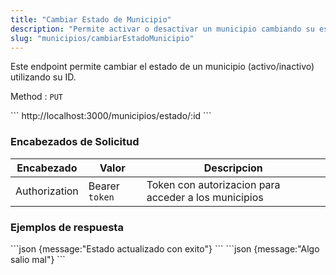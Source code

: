 ```yaml
---
title: "Cambiar Estado de Municipio"
description: "Permite activar o desactivar un municipio cambiando su estado."
slug: "municipios/cambiarEstadoMunicipio"
---
```


Este endpoint permite cambiar el estado de un municipio (activo/inactivo) utilizando su ID.


Method : `PUT`

<Tabs>
  <TabItem label="Endpoint">
  ```
  http://localhost:3000/municipios/estado/:id
  ```
  </TabItem>
</Tabs>


<h3>Encabezados de Solicitud</h3>

| Encabezado | Valor | Descripcion
|----------|-------| -------
| Authorization |  Bearer `token` | Token con autorizacion para acceder a los municipios



<h3>Ejemplos de respuesta</h3>

<Tabs>
  <TabItem label="Status 200">
  ```json
  {message:"Estado actualizado con exito"}
  ```
  </TabItem>

  <TabItem label="Status 500">
  ```json
  {message:"Algo salio mal"}
  ```
  </TabItem>
</Tabs>

